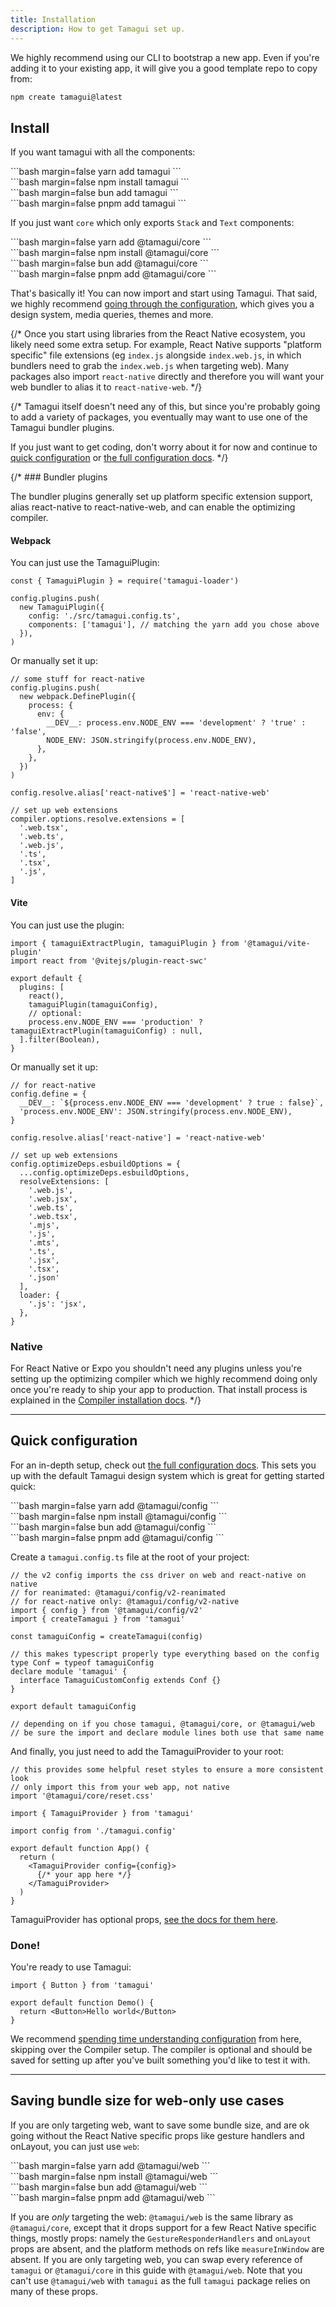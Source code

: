 ```yaml
---
title: Installation
description: How to get Tamagui set up.
---
```


We highly recommend using our CLI to bootstrap a new app. Even if you're adding it to your existing app, it will give you a good template repo to copy from:

```bash
npm create tamagui@latest
```

## Install

If you want tamagui with all the components:

<CodeBlockWithTabs>
  <div id='yarn'>
    ```bash margin=false
    yarn add tamagui
    ```
  </div>

  <div id='npm'>
    ```bash margin=false
    npm install tamagui
    ```
  </div>

  <div id='bun'>
    ```bash margin=false
    bun add tamagui
    ```
  </div>

  <div id='pnpm'>
    ```bash margin=false
    pnpm add tamagui
    ```
  </div>
</CodeBlockWithTabs>

If you just want `core` which only exports `Stack` and `Text` components:

<CodeBlockWithTabs>
  <div id='yarn'>
    ```bash margin=false
    yarn add @tamagui/core
    ```
  </div>

  <div id='npm'>
    ```bash margin=false
    npm install @tamagui/core
    ```
  </div>

  <div id='bun'>
    ```bash margin=false
    bun add @tamagui/core
    ```
  </div>

  <div id='pnpm'>
    ```bash margin=false
    pnpm add @tamagui/core
    ```
  </div>
</CodeBlockWithTabs>

That's basically it! You can now import and start using Tamagui. That said, we highly recommend [going through the configuration](#quick-configuration), which gives you a design system, media queries, themes and more.

{/* Once you start using libraries from the React Native ecosystem, you likely need some extra setup. For example, React Native supports "platform specific" file extensions (eg `index.js` alongside `index.web.js`, in which bundlers need to grab the `index.web.js` when targeting web). Many packages also import `react-native` directly and therefore you will want your web bundler to alias it to `react-native-web`. */}

{/* Tamagui itself doesn't need any of this, but since you're probably going to add a variety of packages, you eventually may want to use one of the Tamagui bundler plugins.

If you just want to get coding, don't worry about it for now and continue to [quick configuration](#quick-configuration) or [the full configuration docs](/docs/core/configuration). */}

{/* ### Bundler plugins

The bundler plugins generally set up platform specific extension support, alias react-native to react-native-web, and can enable the optimizing compiler.

#### Webpack

You can just use the TamaguiPlugin:

```tsx
const { TamaguiPlugin } = require('tamagui-loader')

config.plugins.push(
  new TamaguiPlugin({
    config: './src/tamagui.config.ts',
    components: ['tamagui'], // matching the yarn add you chose above
  }),
)
```

Or manually set it up:

```tsx
// some stuff for react-native
config.plugins.push(
  new webpack.DefinePlugin({
    process: {
      env: {
        __DEV__: process.env.NODE_ENV === 'development' ? 'true' : 'false',
        NODE_ENV: JSON.stringify(process.env.NODE_ENV),
      },
    },
  })
)

config.resolve.alias['react-native$'] = 'react-native-web'

// set up web extensions
compiler.options.resolve.extensions = [
  '.web.tsx',
  '.web.ts',
  '.web.js',
  '.ts',
  '.tsx',
  '.js',
]
```

#### Vite

You can just use the plugin:

```tsx
import { tamaguiExtractPlugin, tamaguiPlugin } from '@tamagui/vite-plugin'
import react from '@vitejs/plugin-react-swc'

export default {
  plugins: [
    react(),
    tamaguiPlugin(tamaguiConfig),
    // optional:
    process.env.NODE_ENV === 'production' ? tamaguiExtractPlugin(tamaguiConfig) : null,
  ].filter(Boolean),
}
```

Or manually set it up:

```tsx
// for react-native
config.define = {
  __DEV__: `${process.env.NODE_ENV === 'development' ? true : false}`,
  'process.env.NODE_ENV': JSON.stringify(process.env.NODE_ENV),
}

config.resolve.alias['react-native'] = 'react-native-web'

// set up web extensions
config.optimizeDeps.esbuildOptions = {
  ...config.optimizeDeps.esbuildOptions,
  resolveExtensions: [
    '.web.js',
    '.web.jsx',
    '.web.ts',
    '.web.tsx',
    '.mjs',
    '.js',
    '.mts',
    '.ts',
    '.jsx',
    '.tsx',
    '.json'
  ],
  loader: {
    '.js': 'jsx',
  },
}
```

### Native

For React Native or Expo you shouldn't need any plugins unless you're setting up the optimizing compiler which we highly recommend doing only once you're ready to ship your app to production. That install process is explained in the [Compiler installation docs](/docs/intro/compiler-install). */}

---

## Quick configuration

For an in-depth setup, check out [the full configuration docs](/docs/core/configuration). This sets you up with the default Tamagui design system which is great for getting started quick:

<CodeBlockWithTabs>
  <div id='yarn'>
    ```bash margin=false
    yarn add @tamagui/config
    ```
  </div>

  <div id='npm'>
    ```bash margin=false
    npm install @tamagui/config
    ```
  </div>

  <div id='bun'>
    ```bash margin=false
    bun add @tamagui/config
    ```
  </div>

  <div id='pnpm'>
    ```bash margin=false
    pnpm add @tamagui/config
    ```
  </div>
</CodeBlockWithTabs>

Create a `tamagui.config.ts` file at the root of your project:

```tsx
// the v2 config imports the css driver on web and react-native on native
// for reanimated: @tamagui/config/v2-reanimated
// for react-native only: @tamagui/config/v2-native
import { config } from '@tamagui/config/v2'
import { createTamagui } from 'tamagui'

const tamaguiConfig = createTamagui(config)

// this makes typescript properly type everything based on the config
type Conf = typeof tamaguiConfig
declare module 'tamagui' {
  interface TamaguiCustomConfig extends Conf {}
}

export default tamaguiConfig

// depending on if you chose tamagui, @tamagui/core, or @tamagui/web
// be sure the import and declare module lines both use that same name
```

And finally, you just need to add the TamaguiProvider to your root:

```tsx line=8-14
// this provides some helpful reset styles to ensure a more consistent look
// only import this from your web app, not native
import '@tamagui/core/reset.css'

import { TamaguiProvider } from 'tamagui'

import config from './tamagui.config'

export default function App() {
  return (
    <TamaguiProvider config={config}>
      {/* your app here */}
    </TamaguiProvider>
  )
}
```

TamaguiProvider has optional props, [see the docs for them here](/docs/core/configuration#using-tamagui-provider).

### Done!

You're ready to use Tamagui:

<Preview>
  <DemoButton />
</Preview>

```tsx class=preview line=5
import { Button } from 'tamagui'

export default function Demo() {
  return <Button>Hello world</Button>
}
```

We recommend [spending time understanding configuration](/docs/core/configuration) from here, skipping over the Compiler setup. The compiler is optional and should be saved for setting up after you've built something you'd like to test it with.

---

## Saving bundle size for web-only use cases

If you are only targeting web, want to save some bundle size, and are ok going without the React Native specific props like gesture handlers and onLayout, you can just use `web`:

<CodeBlockWithTabs>
  <div id='yarn'>
    ```bash margin=false
    yarn add @tamagui/web
    ```
  </div>

  <div id='npm'>
    ```bash margin=false
    npm install @tamagui/web
    ```
  </div>

  <div id='bun'>
    ```bash margin=false
    bun add @tamagui/web
    ```
  </div>

  <div id='pnpm'>
    ```bash margin=false
    pnpm add @tamagui/web
    ```
  </div>
</CodeBlockWithTabs>

If you are _only_ targeting the web: `@tamagui/web` is the same library as `@tamagui/core`, except that it drops support for a few React Native specific things, mostly props: namely the `GestureResponderHandlers` and `onLayout` props are absent, and the platform methods on refs like `measureInWindow` are absent. If you are only targeting web, you can swap every reference of `tamagui` or `@tamagui/core` in this guide with `@tamagui/web`. Note that you can't use `@tamagui/web` with `tamagui` as the full `tamagui` package relies on many of these props.
